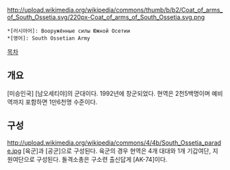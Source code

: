 http://upload.wikimedia.org/wikipedia/commons/thumb/b/b2/Coat_of_arms_of_South_Ossetia.svg/220px-Coat_of_arms_of_South_Ossetia.svg.png

 *[러시아어]: Вооружённые силы Южной Осетии
 *[영어]: South Ossetian Army

[[목차]]
== 개요 ==
[미승인국] [남오세티야]의 군대이다. 1992년에 창군되었다. 현역은 2천5백명이며 예비역까지 포함하면 1만6천명 수준이다.
== 구성 ==
http://upload.wikimedia.org/wikipedia/commons/4/4b/South_Ossetia_parade.jpg
[육군]과 [공군]으로 구성된다. 육군의 경우 현역은 4개 대대와 1개 기갑여단, 지원여단으로 구성된다. 돌격소총은 구소련 출신답게 [AK-74]이다.

